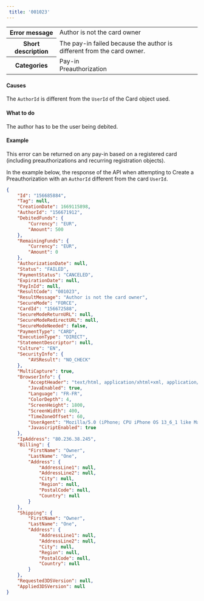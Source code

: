---  
 title: '001023'  
---  
  
<table>
    <tbody>
        <tr>
            <th class="header"><strong>Error message</strong></th>
            <td class="content">Author is not the card owner</td>
        </tr>
        <tr>
            <th class="header"><strong>Short description</strong></th>
            <td class="content">The pay-in failed because the author is different from the card owner.</td>
        </tr>
        <tr>
            <th class="header"><strong>Categories</strong></th>
            <td class="content">  
<div class="label">Pay-in</div>  
<div class="label">Preauthorization</div>
</td>
        </tr>
    </tbody>
</table>  

#### Causes  

The `AuthorId` is different from the `UserId` of the Card object used.  

#### What to do  

The author has to be the user being debited.  

#### Example  

This error can be returned on any pay-in based on a registered card (including preauthorizations and recurring registration objects).  

In the example below, the response of the API when attempting to Create a Preauthorization with an `AuthorId` different from the card `UserId`.  
```json API Response
{
    "Id": "156685884",
    "Tag": null,
    "CreationDate": 1669115898,
    "AuthorId": "156671912",
    "DebitedFunds": {
        "Currency": "EUR",
        "Amount": 500
    },
    "RemainingFunds": {
        "Currency": "EUR",
        "Amount": 0
    },
    "AuthorizationDate": null,
    "Status": "FAILED",
    "PaymentStatus": "CANCELED",
    "ExpirationDate": null,
    "PayInId": null,
    "ResultCode": "001023",
    "ResultMessage": "Author is not the card owner",
    "SecureMode": "FORCE",
    "CardId": "156672588",
    "SecureModeReturnURL": null,
    "SecureModeRedirectURL": null,
    "SecureModeNeeded": false,
    "PaymentType": "CARD",
    "ExecutionType": "DIRECT",
    "StatementDescriptor": null,
    "Culture": "EN",
    "SecurityInfo": {
        "AVSResult": "NO_CHECK"
    },
    "MultiCapture": true,
    "BrowserInfo": {
        "AcceptHeader": "text/html, application/xhtml+xml, application/xml;q=0.9, /;q=0.8",
        "JavaEnabled": true,
        "Language": "FR-FR",
        "ColorDepth": 4,
        "ScreenHeight": 1800,
        "ScreenWidth": 400,
        "TimeZoneOffset": 60,
        "UserAgent": "Mozilla/5.0 (iPhone; CPU iPhone OS 13_6_1 like Mac OS X) AppleWebKit/605.1.15 (KHTML, like Gecko) Mobile/15E148",
        "JavascriptEnabled": true
    },
    "IpAddress": "80.236.38.245",
    "Billing": {
        "FirstName": "Owner",
        "LastName": "One",
        "Address": {
            "AddressLine1": null,
            "AddressLine2": null,
            "City": null,
            "Region": null,
            "PostalCode": null,
            "Country": null
        }
    },
    "Shipping": {
        "FirstName": "Owner",
        "LastName": "One",
        "Address": {
            "AddressLine1": null,
            "AddressLine2": null,
            "City": null,
            "Region": null,
            "PostalCode": null,
            "Country": null
        }
    },
    "Requested3DSVersion": null,
    "Applied3DSVersion": null
}
```